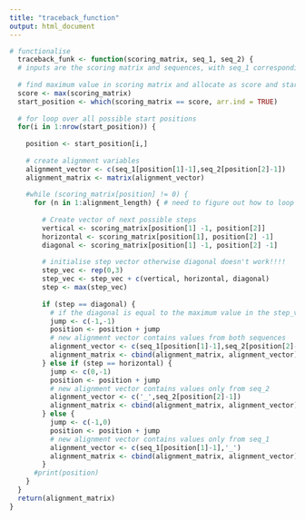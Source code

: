 ```yaml
---
title: "traceback_function"
output: html_document
---
```


```r
# functionalise
  traceback_funk <- function(scoring_matrix, seq_1, seq_2) {
  # inputs are the scoring matrix and sequences, with seq_1 corresponding vertically to the matrix, and seq_2 horizontally
    
  # find maximum value in scoring matrix and allocate as score and start position
  score <- max(scoring_matrix)
  start_position <- which(scoring_matrix == score, arr.ind = TRUE)
  
  # for loop over all possible start positions
  for(i in 1:nrow(start_position)) {
    
    position <- start_position[i,]
    
    # create alignment variables
    alignment_vector <- c(seq_1[position[1]-1],seq_2[position[2]-1])
    alignment_matrix <- matrix(alignment_vector)
    
    #while (scoring_matrix[position] != 0) {
      for (n in 1:alignment_length) { # need to figure out how to loop over length
        
        # Create vector of next possible steps
        vertical <- scoring_matrix[position[1] -1, position[2]]
        horizontal <- scoring_matrix[position[1], position[2] -1]
        diagonal <- scoring_matrix[position[1] -1, position[2] -1]
        
        # initialise step vector otherwise diagonal doesn't work!!!!
        step_vec <- rep(0,3)
        step_vec <- step_vec + c(vertical, horizontal, diagonal)
        step <- max(step_vec)
      
        if (step == diagonal) {
          # if the diagonal is equal to the maximum value in the step_vec, position moves up and left
          jump <- c(-1,-1)
          position <- position + jump
          # new alignment vector contains values from both sequences
          alignment_vector <- c(seq_1[position[1]-1],seq_2[position[2]-1])
          alignment_matrix <- cbind(alignment_matrix, alignment_vector)
        } else if (step == horizontal) {
          jump <- c(0,-1)
          position <- position + jump
          # new alignment vector contains values only from seq_2
          alignment_vector <- c('_',seq_2[position[2]-1])
          alignment_matrix <- cbind(alignment_matrix, alignment_vector)
        } else {
          jump <- c(-1,0)
          position <- position + jump
          # new alignment vector contains values only from seq_1
          alignment_vector <- c(seq_1[position[1]-1],'_')
          alignment_matrix <- cbind(alignment_matrix, alignment_vector)
        }
      #print(position)
    }
  }
  return(alignment_matrix)
}
```